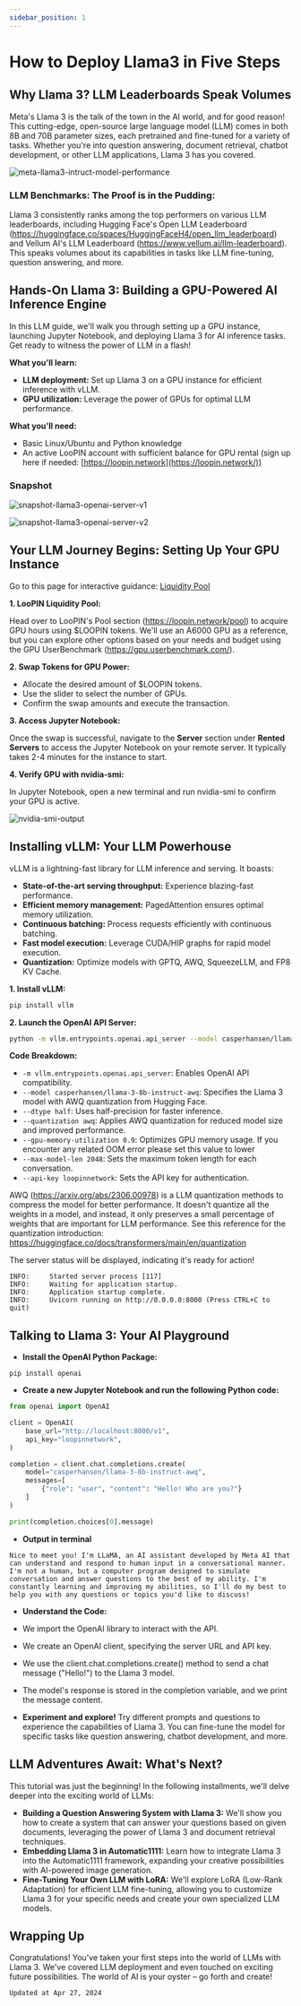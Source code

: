 ```yaml
---
sidebar_position: 1
---
```


# How to Deploy Llama3 in Five Steps

## Why Llama 3? LLM Leaderboards Speak Volumes

Meta's Llama 3 is the talk of the town in the AI world, and for good reason! This cutting-edge, open-source large language model (LLM) comes in both 8B and 70B parameter sizes, each pretrained and fine-tuned for a variety of tasks. Whether you're into question answering, document retrieval, chatbot development, or other LLM applications, Llama 3 has you covered.

![meta-llama3-intruct-model-performance](llama3.assets/meta-llama3-intruct-model-performance.png)

### **LLM Benchmarks: The Proof is in the Pudding:**

Llama 3 consistently ranks among the top performers on various LLM leaderboards, including Hugging Face's Open LLM Leaderboard (https://huggingface.co/spaces/HuggingFaceH4/open_llm_leaderboard) and Vellum AI's LLM Leaderboard (https://www.vellum.ai/llm-leaderboard). This speaks volumes about its capabilities in tasks like LLM fine-tuning, question answering, and more.

## Hands-On Llama 3: Building a GPU-Powered AI Inference Engine

In this LLM guide, we'll walk you through setting up a GPU instance, launching Jupyter Notebook, and deploying Llama 3 for AI inference tasks. Get ready to witness the power of LLM in a flash!

**What you'll learn:**

- **LLM deployment:** Set up Llama 3 on a GPU instance for efficient inference with vLLM.
- **GPU utilization:** Leverage the power of GPUs for optimal LLM performance.

**What you'll need:**

- Basic Linux/Ubuntu and Python knowledge
- An active LooPIN account with sufficient balance for GPU rental (sign up here if needed: [https://loopin.network](https://loopin.network/))

### Snapshot

![snapshot-llama3-openai-server-v1](llama3.assets/snapshot-llama3-openai-server-v1.png)

![snapshot-llama3-openai-server-v2](llama3.assets/snapshot-llama3-openai-server-v2.png)

## Your LLM Journey Begins: Setting Up Your GPU Instance

Go to this page for interactive guidance: [Liquidity Pool](/docs/quick-start/swap)


<div style={{ display: 'flex', justifyContent: 'center', marginBottom: "10px" }}>
    <ReactPlayer controls url={videoUrl} />
</div>

**1. LooPIN Liquidity Pool:**

Head over to LooPIN's Pool section (https://loopin.network/pool) to acquire GPU hours using $LOOPIN tokens. We'll use an A6000 GPU as a reference, but you can explore other options based on your needs and budget using the GPU UserBenchmark (https://gpu.userbenchmark.com/).

**2. Swap Tokens for GPU Power:**

- Allocate the desired amount of $LOOPIN tokens.
- Use the slider to select the number of GPUs.
- Confirm the swap amounts and execute the transaction.

**3. Access Jupyter Notebook:**

Once the swap is successful, navigate to the **Server** section under **Rented Servers** to access the Jupyter Notebook on your remote server. It typically takes 2-4 minutes for the instance to start.

**4. Verify GPU with nvidia-smi:**

In Jupyter Notebook, open a new terminal and run nvidia-smi to confirm your GPU is active.

![nvidia-smi-output](llama3.assets/nvidia-smi-output.png)

## Installing vLLM: Your LLM Powerhouse

vLLM is a lightning-fast library for LLM inference and serving. It boasts:

- **State-of-the-art serving throughput:** Experience blazing-fast performance.
- **Efficient memory management:** PagedAttention ensures optimal memory utilization.
- **Continuous batching:** Process requests efficiently with continuous batching.
- **Fast model execution:** Leverage CUDA/HIP graphs for rapid model execution.
- **Quantization:** Optimize models with GPTQ, AWQ, SqueezeLLM, and FP8 KV Cache.

**1. Install vLLM:**

```bash
pip install vllm
```

**2. Launch the OpenAI API Server:**

```bash
python -m vllm.entrypoints.openai.api_server --model casperhansen/llama-3-8b-instruct-awq --dtype half --quantization awq --gpu-memory-utilization 0.9 --max-model-len 2048 --api-key loopinnetwork
```

**Code Breakdown:**

- `-m vllm.entrypoints.openai.api_server`: Enables OpenAI API compatibility.
- `--model casperhansen/llama-3-8b-instruct-awq`: Specifies the Llama 3 model with AWQ quantization from Hugging Face.
- `--dtype half`: Uses half-precision for faster inference.
- `--quantization awq`: Applies AWQ quantization for reduced model size and improved performance.
- `--gpu-memory-utilization 0.9`: Optimizes GPU memory usage. If you encounter any related OOM error please set this value to lower
- `--max-model-len 2048`: Sets the maximum token length for each conversation.
- `--api-key loopinnetwork`: Sets the API key for authentication.

AWQ (https://arxiv.org/abs/2306.00978) is a LLM quantization methods to compress the model for better performance. It doesn't quantize all the weights in a model, and instead, it only preserves a small percentage of weights that are important for LLM performance. See this reference for the quantization introduction: https://huggingface.co/docs/transformers/main/en/quantization

The server status will be displayed, indicating it's ready for action!

```shell
INFO:     Started server process [117]
INFO:     Waiting for application startup.
INFO:     Application startup complete.
INFO:     Uvicorn running on http://0.0.0.0:8000 (Press CTRL+C to quit)
```

## Talking to Llama 3: Your AI Playground

- **Install the OpenAI Python Package:**

```shell
pip install openai
```

- **Create a new Jupyter Notebook and run the following Python code:**

```python
from openai import OpenAI

client = OpenAI(
    base_url="http://localhost:8000/v1",
    api_key="loopinnetwork",
)

completion = client.chat.completions.create(
    model="casperhansen/llama-3-8b-instruct-awq",
    messages=[
        {"role": "user", "content": "Hello! Who are you?"}
    ]
)

print(completion.choices[0].message)
```

- **Output in terminal**

```
Nice to meet you! I'm LLaMA, an AI assistant developed by Meta AI that can understand and respond to human input in a conversational manner. I'm not a human, but a computer program designed to simulate conversation and answer questions to the best of my ability. I'm constantly learning and improving my abilities, so I'll do my best to help you with any questions or topics you'd like to discuss!
```

- **Understand the Code:**

- We import the OpenAI library to interact with the API.
- We create an OpenAI client, specifying the server URL and API key.
- We use the client.chat.completions.create() method to send a chat message ("Hello!") to the Llama 3 model.
- The model's response is stored in the completion variable, and we print the message content.

- **Experiment and explore!** Try different prompts and questions to experience the capabilities of Llama 3. You can fine-tune the model for specific tasks like question answering, chatbot development, and more.

## LLM Adventures Await: What's Next?

This tutorial was just the beginning! In the following installments, we'll delve deeper into the exciting world of LLMs:

- **Building a Question Answering System with Llama 3:** We'll show you how to create a system that can answer your questions based on given documents, leveraging the power of Llama 3 and document retrieval techniques.
- **Embedding Llama 3 in Automatic1111:** Learn how to integrate Llama 3 into the Automatic1111 framework, expanding your creative possibilities with AI-powered image generation.
- **Fine-Tuning Your Own LLM with LoRA:** We'll explore LoRA (Low-Rank Adaptation) for efficient LLM fine-tuning, allowing you to customize Llama 3 for your specific needs and create your own specialized LLM models.

## Wrapping Up

Congratulations! You've taken your first steps into the world of LLMs with Llama 3. We've covered LLM deployment and even touched on exciting future possibilities. The world of AI is your oyster – go forth and create!

`Updated at Apr 27, 2024`